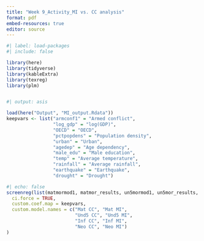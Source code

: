 ```yaml
---
title: "Week 9_Activity_MI vs. CC analysis"
format: pdf
embed-resources: true
editor: source
---
```


```r

#| label: load-packages
#| include: false

library(here)
library(tidyverse)
library(kableExtra)
library(texreg)
library(plm)


#| output: asis

load(here("Output", "MI_output.Rdata"))
keepvars <- list("armconf1" = "Armed conflict",
                 "log_gdp" = "log(GDP)",
                 "OECD" = "OECD",
                 "pctpopdens" = "Population density",
                 "urban" = "Urban",
                 "agedep" = "Age dependency",
                 "male_edu" = "Male education",
                 "temp" = "Average temperature",
                 "rainfall" = "Average rainfall",
                 "earthquake" = "Earthquake",
                 "drought" = "Drought")


```

```r
#| echo: false
screenreg(list(matmormod1, matmor_results, un5mormod1, un5mor_results, infmormod1, infmor_results, neomormod1, neomor_results),
  ci.force = TRUE,
  custom.coef.map = keepvars,
  custom.model.names = c("Mat CC", "Mat MI",
                         "Und5 CC", "Und5 MI",
                         "Inf CC", "Inf MI",
                         "Neo CC", "Neo MI")
)

```

```         
```
